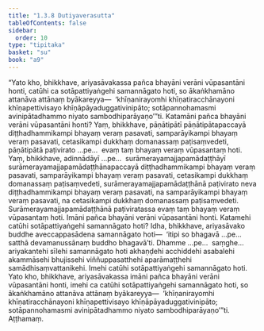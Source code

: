 ```yaml
---
title: "1.3.8 Dutiyaverasutta"
tableOfContents: false
sidebar:
  order: 10
type: "tipitaka"
basket: "su"
book: "a9"
---
```



<DynamicBreadcrumb />

<Division number="28" book="a9" bookNo="17" page="207">

<Paragraph number="231" book="a9">
“Yato kho, bhikkhave, ariyasāvakassa pañca bhayāni verāni vūpasantāni honti, catūhi ca sotāpattiyaṅgehi samannāgato hoti, so ākaṅkhamāno attanāva attānaṃ byākareyya—  ‘khīṇanirayomhi khīṇatiracchānayoni khīṇapettivisayo khīṇāpāyaduggativinipāto; sotāpannohamasmi avinipātadhammo niyato sambodhiparāyaṇo’”ti.
</Paragraph>

<Paragraph number="232" book="a9">
Katamāni pañca bhayāni verāni vūpasantāni honti? Yaṃ, bhikkhave, pāṇātipātī pāṇātipātapaccayā diṭṭhadhammikampi bhayaṃ veraṃ pasavati, samparāyikampi bhayaṃ veraṃ pasavati, cetasikampi dukkhaṃ domanassaṃ paṭisaṃvedeti, pāṇātipātā paṭivirato …pe…  evaṃ taṃ bhayaṃ veraṃ vūpasantaṃ hoti.
</Paragraph>

<Paragraph number="233" book="a9">
Yaṃ, bhikkhave, adinnādāyī …pe…  surāmerayamajjapamādaṭṭhāyī surāmerayamajjapamādaṭṭhānapaccayā diṭṭhadhammikampi bhayaṃ veraṃ pasavati, samparāyikampi bhayaṃ veraṃ pasavati, cetasikampi dukkhaṃ domanassaṃ paṭisaṃvedeti, surāmerayamajjapamādaṭṭhānā paṭivirato neva diṭṭhadhammikampi bhayaṃ veraṃ pasavati, na samparāyikampi bhayaṃ veraṃ pasavati, na cetasikampi dukkhaṃ domanassaṃ paṭisaṃvedeti. Surāmerayamajjapamādaṭṭhānā paṭiviratassa evaṃ taṃ bhayaṃ veraṃ vūpasantaṃ hoti. Imāni pañca bhayāni verāni vūpasantāni honti.
</Paragraph>

<Paragraph number="234" book="a9">
Katamehi catūhi sotāpattiyaṅgehi samannāgato hoti? Idha, bhikkhave, ariyasāvako buddhe aveccappasādena samannāgato hoti—  ‘itipi so bhagavā …pe…  satthā devamanussānaṃ buddho bhagavā’ti. Dhamme …pe…  saṃghe…  ariyakantehi sīlehi samannāgato hoti akhaṇḍehi acchiddehi asabalehi akammāsehi bhujissehi viññuppasatthehi aparāmaṭṭhehi samādhisaṃvattanikehi. Imehi catūhi sotāpattiyaṅgehi samannāgato hoti.
</Paragraph>

<Paragraph number="235" book="a9">
Yato kho, bhikkhave, ariyasāvakassa imāni pañca bhayāni verāni vūpasantāni honti, imehi ca catūhi sotāpattiyaṅgehi samannāgato hoti, so ākaṅkhamāno attanāva attānaṃ byākareyya—  ‘khīṇanirayomhi khīṇatiracchānayoni khīṇapettivisayo khīṇāpāyaduggativinipāto; sotāpannohamasmi avinipātadhammo niyato sambodhiparāyaṇo’”ti.

</Paragraph>
</Division>

<Paragraph number="236" type="center" book="a9">
Aṭṭhamaṃ.
</Paragraph>